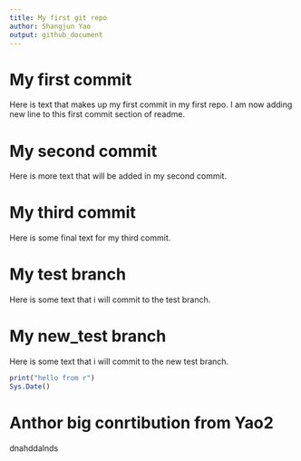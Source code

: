 ```yaml
---
title: My first git repo
author: Shangjun Yao
output: github_document
---
```



# My first commit
Here is text that makes up my first commit in my first repo.
I am now adding new line to this first commit section of readme.

# My second commit

Here is more text that will be added in my second commit.

# My third commit

Here is some final text for my third commit.

# My test branch

Here is some text that i will commit to the test branch.

# My new_test branch 

Here is some text that i will commit to the new test branch.

```r
print("hello from r")
Sys.Date()
```

# Anthor big conrtibution from Yao2
dnahddalnds

